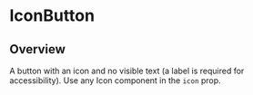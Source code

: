 
<Meta of={IconButtonStories} />

# IconButton

<ResourceLinks
  sourceCode="https://github.com/cultureamp/kaizen-design-system/tree/main/packages/components/src/Button/IconButton"
  figma="https://www.figma.com/file/ZRfnoNUXbGZv4eVWLbF4Az/%F0%9F%96%BC%EF%B8%8F-Component-Gallery?type=design&node-id=5-539&mode=design&t=HKGcnRVyIDipQ2OI-0"
  designGuidelines="https://cultureamp.atlassian.net/wiki/spaces/DesignSystem/pages/3062890984/Button"
  className="!mb-8"
/>

<KaioNotification />

<Installation
  installCommand="yarn add @kaizen/components"
  importStatement='import { IconButton } from "@kaizen/components"'
/>

## Overview

A button with an icon and no visible text (a label is required for accessibility).
Use any <LinkTo pageId="components-icons">Icon</LinkTo> component in the `icon` prop.

<Canvas of={IconButtonStories.Playground} />
<Controls of={IconButtonStories.Playground} />
